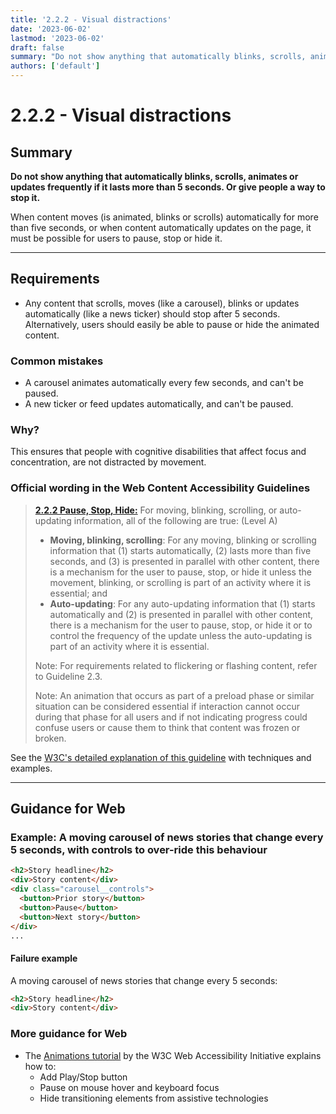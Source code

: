 ```yaml
---
title: '2.2.2 - Visual distractions'
date: '2023-06-02'
lastmod: '2023-06-02'
draft: false
summary: "Do not show anything that automatically blinks, scrolls, animates or updates frequently if it lasts more than 5 seconds. Or give people a way to stop it."
authors: ['default']
---
```


# 2.2.2 - Visual distractions

## Summary

**Do not show anything that automatically blinks, scrolls, animates or updates frequently if it lasts more than 5 seconds. Or give people a way to stop it.**

When content moves (is animated, blinks or scrolls) automatically for more than five seconds, or when content automatically updates on the page, it must be possible for users to pause, stop or hide it.

---

## Requirements

* Any content that scrolls, moves (like a carousel), blinks or updates automatically (like a news ticker) should stop after 5 seconds. Alternatively, users should easily be able to pause or hide the animated content.

### Common mistakes

* A carousel animates automatically every few seconds, and can't be paused.
* A new ticker or feed updates automatically, and can't be paused.

### Why?

This ensures that people with cognitive disabilities that affect focus and concentration, are not distracted by movement.

### Official wording in the Web Content Accessibility Guidelines

> [**2.2.2 Pause, Stop, Hide:**](https://www.w3.org/TR/UNDERSTANDING-WCAG20/time-limits-pause.html) For moving, blinking, scrolling, or auto-updating information, all of the following are true: (Level A)
>
> * **Moving, blinking, scrolling**: For any moving, blinking or scrolling information that (1) starts automatically, (2) lasts more than five seconds, and (3) is presented in parallel with other content, there is a mechanism for the user to pause, stop, or hide it unless the movement, blinking, or scrolling is part of an activity where it is essential; and
> * **Auto-updating**: For any auto-updating information that (1) starts automatically and (2) is presented in parallel with other content, there is a mechanism for the user to pause, stop, or hide it or to control the frequency of the update unless the auto-updating is part of an activity where it is essential.
>
> Note: For requirements related to flickering or flashing content, refer to Guideline 2.3.
>
> Note: An animation that occurs as part of a preload phase or similar situation can be considered essential if interaction cannot occur during that phase for all users and if not indicating progress could confuse users or cause them to think that content was frozen or broken.

See the [W3C's detailed explanation of this guideline](https://www.w3.org/TR/UNDERSTANDING-WCAG20/time-limits-pause.html) with techniques and examples.

---

## Guidance for Web

### Example: A moving carousel of news stories that change every 5 seconds, with controls to over-ride this behaviour

```html
<h2>Story headline</h2>
<div>Story content</div>
<div class="carousel__controls">
  <button>Prior story</button>
  <button>Pause</button>
  <button>Next story</button>
</div>
...
```

#### Failure example

A moving carousel of news stories that change every 5 seconds:

```html
<h2>Story headline</h2>
<div>Story content</div>
```

### More guidance for Web

* The [Animations tutorial](https://www.w3.org/WAI/tutorials/carousels/animations/) by the W3C Web Accessibility Initiative explains how to:
  * Add Play/Stop button
  * Pause on mouse hover and keyboard focus
  * Hide transitioning elements from assistive technologies
